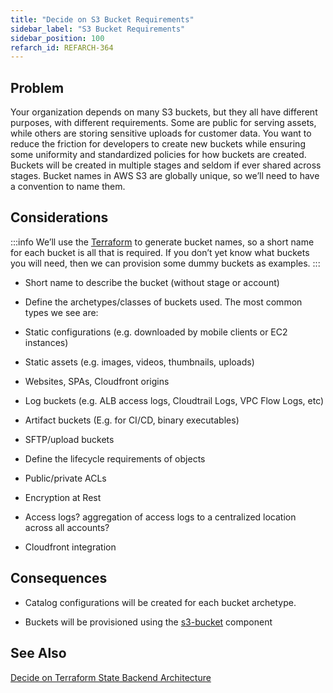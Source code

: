 ```yaml
---
title: "Decide on S3 Bucket Requirements"
sidebar_label: "S3 Bucket Requirements"
sidebar_position: 100
refarch_id: REFARCH-364
---
```


## Problem

Your organization depends on many S3 buckets, but they all have different purposes, with different requirements. Some are public for serving assets, while others are storing sensitive uploads for customer data. You want to reduce the friction for developers to create new buckets while ensuring some uniformity and standardized policies for how buckets are created. Buckets will be created in multiple stages and seldom if ever shared across stages. Bucket names in AWS S3 are globally unique, so we’ll need to have a convention to name them.

## Considerations

:::info
We’ll use the [Terraform](/reference/legacy/fundamentals/terraform) to generate bucket names, so a short name for each bucket is all that is required. If you don’t yet know what buckets you will need, then we can provision some dummy buckets as examples.
:::

- Short name to describe the bucket (without stage or account)

- Define the archetypes/classes of buckets used. The most common types we see are:

- Static configurations (e.g. downloaded by mobile clients or EC2 instances)

- Static assets (e.g. images, videos, thumbnails, uploads)

- Websites, SPAs, Cloudfront origins

- Log buckets (e.g. ALB access logs, Cloudtrail Logs, VPC Flow Logs, etc)

- Artifact buckets (E.g. for CI/CD, binary executables)

- SFTP/upload buckets

- Define the lifecycle requirements of objects

- Public/private ACLs

- Encryption at Rest

- Access logs? aggregation of access logs to a centralized location across all accounts?

- Cloudfront integration

## Consequences

- Catalog configurations will be created for each bucket archetype.

- Buckets will be provisioned using the [s3-bucket](/components/library/aws/s3-bucket/) component

## See Also

[Decide on Terraform State Backend Architecture](/layers/accounts/design-decisions/decide-on-terraform-state-backend-architecture)


